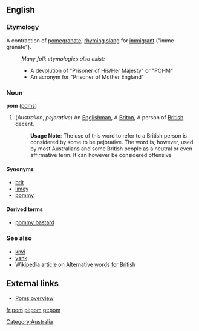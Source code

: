 ==English==
===Etymology===
A contraction of [[pomegranate]], [[rhyming slang]] for [[immigrant]] ("imme-granate").

:''Many folk etymologies also exist:''
:*A devolution of "Prisoner of His/Her Majesty" or "POHM"
:*An acronym for "Prisoner of Mother England"

===Noun===
'''pom''' ([[poms]])

#(''Australian'', ''pejorative'') An [[Englishman]], A [[Briton]], A person of [[British]] decent.
#:'''Usage Note''': The use of this word to refer to a British person is considered by some to be pejorative. The word is, however, used by most Australians and some British people as a neutral or even affirmative term. It can however be considered offensive

====Synonyms====
*[[brit]]
*[[limey]]
*[[pommy]]

====Derived terms====
*[[pommy bastard]]

===See also===
*[[kiwi]]
*[[yank]]
*[[w:Alternative words for British|Wikipedia article on Alternative words for British]]

==External links==

*[http://www.australianbeers.com/culture/poms.htm Poms overview]

[[Category:Australia]]

[[fr:pom]]
[[pl:pom]]
[[pt:pom]]